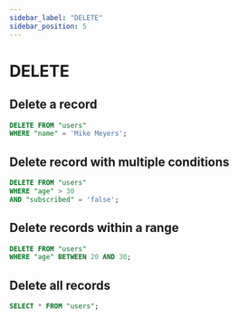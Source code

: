 ```yaml
---
sidebar_label: "DELETE"
sidebar_position: 5
---
```


# DELETE

## Delete a record

```sql
DELETE FROM "users"
WHERE "name" = 'Mike Meyers';
```

## Delete record with multiple conditions

```sql
DELETE FROM "users"
WHERE "age" > 30
AND "subscribed" = 'false';
```

## Delete records within a range

```sql
DELETE FROM "users"
WHERE "age" BETWEEN 20 AND 30;
```

## Delete all records

```sql
SELECT * FROM "users";
```
